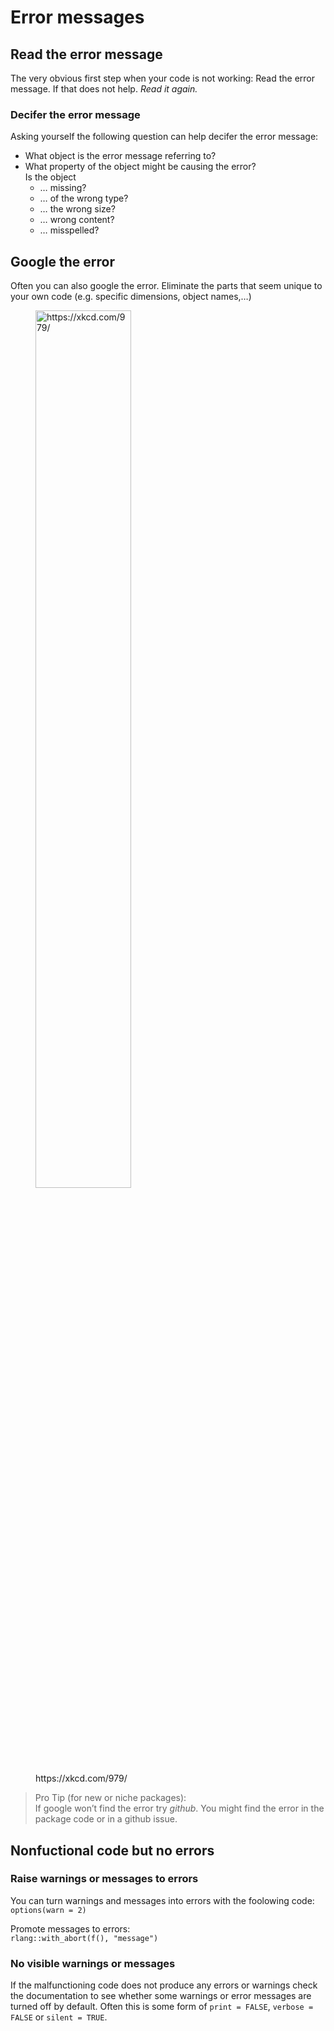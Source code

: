 # Error messages

## Read the error message 

The very obvious first step when your code is not working:
Read the error message. If that does not help. *Read it again.*


### Decifer the error message

Asking yourself the following question can help decifer the error message:  

- What object is the error message referring to?  
- What property of the object might be causing the error?  
  Is the object   
  * ... missing?  
  * ... of the wrong type?  
  * ... the wrong size?  
  * ... wrong content?  
  * ... misspelled?   

## Google the error

Often you can also google the error. 
Eliminate the parts that seem unique to your own code (e.g. specific dimensions, object names,...)

![https://xkcd.com/979/](img/wisdom_of_the_ancients.png){ width=60% }


>Pro Tip (for new or niche packages):  
If google won't find the error try *github*.
You might find the error in the package code or in a github issue.

## Nonfuctional code but no errors

### Raise warnings or messages to errors

You can turn warnings and messages into errors with the foolowing code:  
`options(warn = 2)`

Promote messages to errors:  
`rlang::with_abort(f(), "message")`

### No visible warnings or messages  

If the malfunctioning code does not produce any errors or warnings check the documentation to see whether some warnings or error messages are turned off by default.
Often this is some form of `print = FALSE`, `verbose = FALSE` or `silent = TRUE`.







